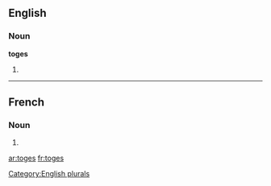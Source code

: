 ==English==

===Noun===
'''toges'''

# {{plural of|[[toge]]}}

[[Category:English plurals]]

----

==French==

===Noun===
{{infl|fr|plural}} {{f|p}}

# {{plural of|toge|lang=French}}

[[ar:toges]]
[[fr:toges]]